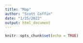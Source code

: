 ```yaml
---
title: "Map"
author: "Scott Coffin"
date: "1/25/2022"
output: html_document
---
```


```r
knitr::opts_chunk$set(echo = TRUE)
```

